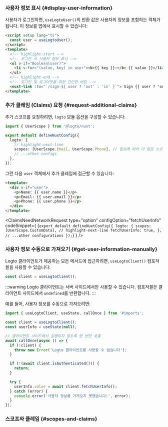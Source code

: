 

### 사용자 정보 표시 \{#display-user-information}

사용자가 로그인하면, `useLogtoUser()`의 반환 값은 사용자의 정보를 포함하는 객체가 됩니다. 이 정보를 앱에서 표시할 수 있습니다:

```html title="index.vue"
<script setup lang="ts">
  const user = useLogtoUser();
</script>
<template>
  <!-- highlight-start -->
  <!-- 로그인 시 사용자 정보 표시 -->
  <ul v-if="Boolean(user)">
    <li v-for="(value, key) in user"><b>{{ key }}:</b> {{ value }}</li>
  </ul>
  <!-- highlight-end -->
  <!-- 로그인 및 로그아웃을 위한 간단한 버튼 -->
  <nuxt-link :to="`/sign-${ user ? 'out' : 'in' }`"> Sign {{ user ? 'out' : 'in' }} </nuxt-link>
</template>
```

### 추가 클레임 (Claims) 요청 \{#request-additional-claims}

<FindUserInfoMissing method="useLogtoUser()" />

<ScopesAndClaimsIntroduction />

추가 스코프를 요청하려면, `logto` 모듈 옵션을 구성할 수 있습니다:

```ts title="nuxt.config.ts"
import { UserScope } from '@logto/nuxt';

export default defineNuxtConfig({
  logto: {
    // highlight-next-line
    scopes: [UserScope.Email, UserScope.Phone], // 필요에 따라 더 많은 스코프 추가
    // ...other configs
  },
});
```

그런 다음 `user` 객체에서 추가 클레임에 접근할 수 있습니다:

```html title="index.vue"
<template>
  <div v-if="user">
    <p>Name: {{ user.name }}</p>
    <p>Email: {{ user.email }}</p>
    <p>Phone: {{ user.phone }}</p>
  </div>
</template>
```

<ClaimsNeedNetworkRequest
  type="option"
  configOption="fetchUserInfo"
  codeSnippet={
    <CodeBlock language="ts" title="nuxt.config.ts">{`export default defineNuxtConfig({
  logto: {
    scopes: [UserScope.CustomData],
    // highlight-next-line
    fetchUserInfo: true,
  },
  // ...other configurations
});`}</CodeBlock>
  }
/>

### 사용자 정보 수동으로 가져오기 \{#get-user-information-manually}

Logto 클라이언트가 제공하는 모든 메서드에 접근하려면, `useLogtoClient()` 컴포저블을 사용할 수 있습니다:

```ts title="index.vue"
const client = useLogtoClient();
```

:::warning
Logto 클라이언트는 서버 사이드에서만 사용할 수 있습니다. 컴포저블은 클라이언트 사이드에서 `undefined`를 반환합니다.
:::

<GetUserInfoApis
  getIdTokenClaimsApi="client.getIdTokenClaims()"
  fetchUserInfoApi="client.fetchUserInfo()"
/>

예를 들어, 사용자 정보를 수동으로 가져오려면:

```ts title="index.vue"
import { useLogtoClient, useState, callOnce } from '#imports';

const client = useLogtoClient();
const userInfo = useState(null);

// 클라이언트 사이드에서 실행되지 않도록 한 번만 호출
await callOnce(async () => {
  if (!client) {
    throw new Error('Logto 클라이언트를 사용할 수 없습니다');
  }

  if (!(await client.isAuthenticated())) {
    return;
  }

  try {
    userInfo.value = await client.fetchUserInfo();
  } catch (error) {
    console.error('사용자 정보를 가져오지 못했습니다:', error);
  }
});
```

### 스코프와 클레임 \{#scopes-and-claims}

<ScopesAndClaims />
